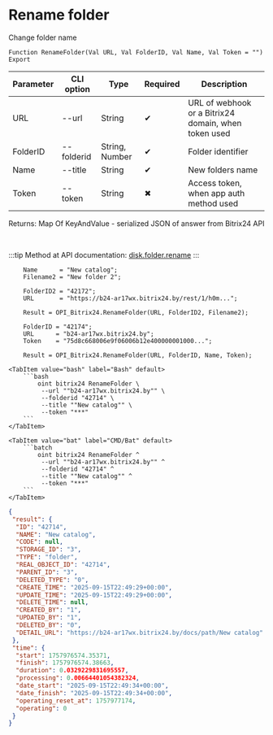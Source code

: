 ﻿---
sidebar_position: 10
description: Rename folder and other functions to work with Bitrix24 in the Open Integration Package, a free open-source integration library for 1C:Enterprise 8, OneScript and CLI
keywords: [1C, 1С, 1С:Enterprise, 1С:Enterprise 8.3, API, Integration, Services, Exchange, OneScript, CLI, Bitrix24]
---


# Rename folder
 Change folder name



`Function RenameFolder(Val URL, Val FolderID, Val Name, Val Token = "") Export`

  | Parameter | CLI option | Type | Required | Description |
  |-|-|-|-|-|
  | URL | --url | String | &#x2714; | URL of webhook or a Bitrix24 domain, when token used |
  | FolderID | --folderid | String, Number | &#x2714; | Folder identifier |
  | Name | --title | String | &#x2714; | New folders name |
  | Token | --token | String | &#x2716; | Access token, when app auth method used |

  
  Returns:  Map Of KeyAndValue - serialized JSON of answer from Bitrix24 API

<br/>

:::tip
Method at API documentation: [disk.folder.rename](https://dev.1c-bitrix.ru/rest_help/disk/folder/disk_folder_rename.php)
:::
<br/>



```bsl title="1C:Enterprise/OneScript code example"
    Name      = "New catalog";
    Filename2 = "New folder 2";

    FolderID2 = "42172";
    URL       = "https://b24-ar17wx.bitrix24.by/rest/1/h0m...";

    Result = OPI_Bitrix24.RenameFolder(URL, FolderID2, Filename2);

    FolderID = "42174";
    URL      = "b24-ar17wx.bitrix24.by";
    Token    = "75d8c668006e9f06006b12e400000001000...";

    Result = OPI_Bitrix24.RenameFolder(URL, FolderID, Name, Token);
```
 

 <Tabs>
  
    <TabItem value="bash" label="Bash" default>
        ```bash
            oint bitrix24 RenameFolder \
             --url ""b24-ar17wx.bitrix24.by"" \
             --folderid "42714" \
             --title ""New catalog"" \
             --token "***"
        ```
    </TabItem>
  
    <TabItem value="bat" label="CMD/Bat" default>
        ```batch
            oint bitrix24 RenameFolder ^
             --url ""b24-ar17wx.bitrix24.by"" ^
             --folderid "42714" ^
             --title ""New catalog"" ^
             --token "***"
        ```
    </TabItem>
</Tabs>


```json title="Result"
{
 "result": {
  "ID": "42714",
  "NAME": "New catalog",
  "CODE": null,
  "STORAGE_ID": "3",
  "TYPE": "folder",
  "REAL_OBJECT_ID": "42714",
  "PARENT_ID": "3",
  "DELETED_TYPE": "0",
  "CREATE_TIME": "2025-09-15T22:49:29+00:00",
  "UPDATE_TIME": "2025-09-15T22:49:29+00:00",
  "DELETE_TIME": null,
  "CREATED_BY": "1",
  "UPDATED_BY": "1",
  "DELETED_BY": "0",
  "DETAIL_URL": "https://b24-ar17wx.bitrix24.by/docs/path/New catalog"
 },
 "time": {
  "start": 1757976574.35371,
  "finish": 1757976574.38663,
  "duration": 0.0329229831695557,
  "processing": 0.00664401054382324,
  "date_start": "2025-09-15T22:49:34+00:00",
  "date_finish": "2025-09-15T22:49:34+00:00",
  "operating_reset_at": 1757977174,
  "operating": 0
 }
}
```
